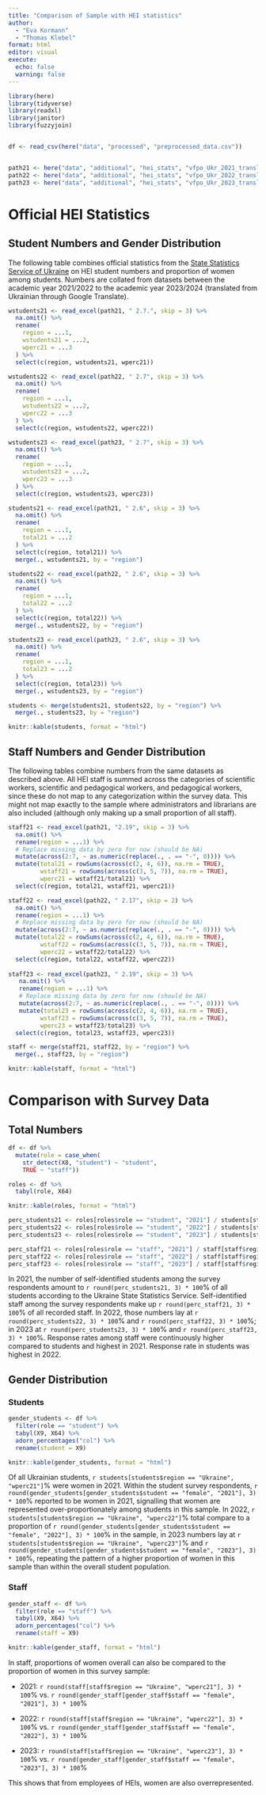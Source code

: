 ```yaml
---
title: "Comparison of Sample with HEI statistics"
author:
  - "Eva Kormann"
  - "Thomas Klebel"
format: html
editor: visual
execute: 
  echo: false
  warning: false
---
```


```r
library(here)
library(tidyverse)
library(readxl)
library(janitor)
library(fuzzyjoin)


df <- read_csv(here("data", "processed", "preprocessed_data.csv"))


path21 <- here("data", "additional", "hei_stats", "vfpo_Ukr_2021_translated.xlsx")
path22 <- here("data", "additional", "hei_stats", "vfpo_Ukr_2022_translated.xlsx")
path23 <- here("data", "additional", "hei_stats", "vfpo_Ukr_2023_translated.xlsx")
```

# Official HEI Statistics

## Student Numbers and Gender Distribution

The following table combines official statistics from the [State Statistics Service of Ukraine](https://ukrstat.gov.ua/operativ/operativ2021/osv/vush_osv/arh_vuz_20_u.html) on HEI student numbers and proportion of women among students. Numbers are collated from datasets between the academic year 2021/2022 to the academic year 2023/2024 (translated from Ukrainian through Google Translate).

```r
wstudents21 <- read_excel(path21, " 2.7.", skip = 3) %>% 
  na.omit() %>% 
  rename(
    region = ...1,
    wstudents21 = ...2,
    wperc21 = ...3
  ) %>%
  select(c(region, wstudents21, wperc21))

wstudents22 <- read_excel(path22, " 2.7", skip = 3) %>% 
  na.omit() %>% 
  rename(
    region = ...1,
    wstudents22 = ...2,
    wperc22 = ...3
  ) %>%
  select(c(region, wstudents22, wperc22))

wstudents23 <- read_excel(path23, " 2.7", skip = 3) %>% 
  na.omit() %>% 
  rename(
    region = ...1,
    wstudents23 = ...2,
    wperc23 = ...3
  ) %>%
  select(c(region, wstudents23, wperc23))
```

```r
students21 <- read_excel(path21, " 2.6", skip = 3) %>% 
  na.omit() %>% 
  rename(
    region = ...1,
    total21 = ...2
  ) %>%
  select(c(region, total21)) %>% 
  merge(., wstudents21, by = "region")

students22 <- read_excel(path22, " 2.6", skip = 3) %>% 
  na.omit() %>% 
  rename(
    region = ...1,
    total22 = ...2
  ) %>%
  select(c(region, total22)) %>% 
  merge(., wstudents22, by = "region")

students23 <- read_excel(path23, " 2.6", skip = 3) %>% 
  na.omit() %>% 
  rename(
    region = ...1,
    total23 = ...2
  ) %>%
  select(c(region, total23)) %>% 
  merge(., wstudents23, by = "region")
```

```r
students <- merge(students21, students22, by = "region") %>% 
  merge(., students23, by = "region")

knitr::kable(students, format = "html")
```

## Staff Numbers and Gender Distribution

The following tables combine numbers from the same datasets as described above. All HEI staff is summed across the categories of scientific workers, scientific and pedagogical workers, and pedagogical workers, since these do not map to any categorization within the survey data. This might not map exactly to the sample where administrators and librarians are also included (although only making up a small proportion of all staff).

```r
staff21 <- read_excel(path21, "2.19", skip = 3) %>% 
  na.omit() %>% 
  rename(region = ...1) %>% 
  # Replace missing data by zero for now (should be NA)
  mutate(across(2:7, ~ as.numeric(replace(., . == "-", 0)))) %>%
  mutate(total21 = rowSums(across(c(2, 4, 6)), na.rm = TRUE),
         wstaff21 = rowSums(across(c(3, 5, 7)), na.rm = TRUE),
         wperc21 = wstaff21/total21) %>% 
  select(c(region, total21, wstaff21, wperc21))

staff22 <- read_excel(path22, " 2.17", skip = 2) %>% 
  na.omit() %>% 
  rename(region = ...1) %>%
  # Replace missing data by zero for now (should be NA)
  mutate(across(2:7, ~ as.numeric(replace(., . == "-", 0)))) %>%
  mutate(total22 = rowSums(across(c(2, 4, 6)), na.rm = TRUE),
         wstaff22 = rowSums(across(c(3, 5, 7)), na.rm = TRUE),
         wperc22 = wstaff22/total22) %>% 
  select(c(region, total22, wstaff22, wperc22))
 
staff23 <- read_excel(path23, " 2.19", skip = 3) %>% 
   na.omit() %>% 
   rename(region = ...1) %>% 
   # Replace missing data by zero for now (should be NA)
   mutate(across(2:7, ~ as.numeric(replace(., . == "-", 0)))) %>%
   mutate(total23 = rowSums(across(c(2, 4, 6)), na.rm = TRUE),
         wstaff23 = rowSums(across(c(3, 5, 7)), na.rm = TRUE),
         wperc23 = wstaff23/total23) %>% 
  select(c(region, total23, wstaff23, wperc23))
```

```r
staff <- merge(staff21, staff22, by = "region") %>% 
  merge(., staff23, by = "region")

knitr::kable(staff, format = "html")
```

# Comparison with Survey Data

## Total Numbers

```r
df <- df %>% 
  mutate(role = case_when(
    str_detect(X8, "student") ~ "student",
    TRUE ~ "staff")) 

roles <- df %>% 
  tabyl(role, X64)

knitr::kable(roles, format = "html")
```

```r
perc_students21 <- roles[roles$role == "student", "2021"] / students[students$region == "Ukraine", "total21"]
perc_students22 <- roles[roles$role == "student", "2022"] / students[students$region == "Ukraine", "total21"]
perc_students23 <- roles[roles$role == "student", "2023"] / students[students$region == "Ukraine", "total21"]

perc_staff21 <- roles[roles$role == "staff", "2021"] / staff[staff$region == "Ukraine", "total21"]
perc_staff22 <- roles[roles$role == "staff", "2022"] / staff[staff$region == "Ukraine", "total22"]
perc_staff23 <- roles[roles$role == "staff", "2023"] / staff[staff$region == "Ukraine", "total23"]
```

In 2021, the number of self-identified students among the survey respondents amount to `r round(perc_students21, 3) * 100`% of all students according to the Ukraine State Statistics Service. Self-identified staff among the survey respondents make up `r round(perc_staff21, 3) * 100`% of all recorded staff. In 2022, those numbers lay at `r round(perc_students22, 3) * 100`% and `r round(perc_staff22, 3) * 100`%; in 2023 at `r round(perc_students23, 3) * 100`% and `r round(perc_staff23, 3) * 100`%. Response rates among staff were continuously higher compared to students and highest in 2021. Response rate in students was highest in 2022.

## Gender Distribution

### Students

```r
gender_students <- df %>%
  filter(role == "student") %>% 
  tabyl(X9, X64) %>% 
  adorn_percentages("col") %>% 
  rename(student = X9)

knitr::kable(gender_students, format = "html")
```

Of all Ukrainian students, `r students[students$region == "Ukraine", "wperc21"]`% were women in 2021. Within the student survey respondents, `r round(gender_students[gender_students$student == "female", "2021"], 3) * 100`% reported to be women in 2021, signalling that women are represented over-proportionately among students in this sample. In 2022, `r students[students$region == "Ukraine", "wperc22"]`% total compare to a proportion of `r round(gender_students[gender_students$student == "female", "2022"], 3) * 100`% in the sample, in 2023 numbers lay at `r students[students$region == "Ukraine", "wperc23"]`% and `r round(gender_students[gender_students$student == "female", "2023"], 3) * 100`%, repeating the pattern of a higher proportion of women in this sample than within the overall student population.

### Staff

```r
gender_staff <- df %>%
  filter(role == "staff") %>% 
  tabyl(X9, X64) %>% 
  adorn_percentages("col") %>% 
  rename(staff = X9)

knitr::kable(gender_staff, format = "html")
```

In staff, proportions of women overall can also be compared to the proportion of women in this survey sample:

-   2021: `r round(staff[staff$region == "Ukraine", "wperc21"], 3) * 100`% vs. `r round(gender_staff[gender_staff$staff == "female", "2021"], 3) * 100`%

-   2022: `r round(staff[staff$region == "Ukraine", "wperc22"], 3) * 100`% vs. `r round(gender_staff[gender_staff$staff == "female", "2022"], 3) * 100`%

-   2023: `r round(staff[staff$region == "Ukraine", "wperc23"], 3) * 100`% vs. `r round(gender_staff[gender_staff$staff == "female", "2023"], 3) * 100`%

This shows that from employees of HEIs, women are also overrepresented.
